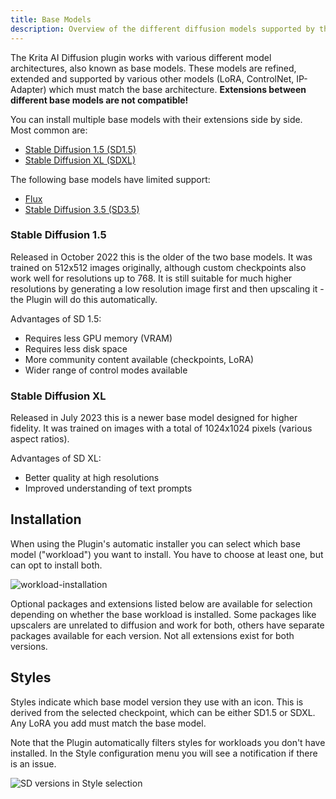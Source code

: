 ```yaml
---
title: Base Models
description: Overview of the different diffusion models supported by the plugin
---
```

The Krita AI Diffusion plugin works with various different model architectures,
also known as base models. These models are refined, extended and supported by
various other models (LoRA, ControlNet, IP-Adapter) which must match the base
architecture. **Extensions between different base models are not compatible!**

You can install multiple base models with their extensions side by side.
Most common are:
* [Stable Diffusion 1.5 (SD1.5)](#stable-diffusion-1.5)
* [Stable Diffusion XL (SDXL)](#stable-diffusion-xl)

The following base models have limited support:
* [Flux](https://github.com/Acly/krita-ai-diffusion/discussions/1176)
* [Stable Diffusion 3.5 (SD3.5)](https://github.com/Acly/krita-ai-diffusion/discussions/1328)

### Stable Diffusion 1.5

Released in October 2022 this is the older of the two base models. It was
trained on 512x512 images originally, although custom checkpoints also work well
for resolutions up to 768. It is still suitable for much higher resolutions by
generating a low resolution image first and then upscaling it - the Plugin will
do this automatically.

Advantages of SD 1.5:
* Requires less GPU memory (VRAM)
* Requires less disk space
* More community content available (checkpoints, LoRA)
* Wider range of control modes available

### Stable Diffusion XL

Released in July 2023 this is a newer base model designed for higher fidelity.
It was trained on images with a total of 1024x1024 pixels (various aspect
ratios).

Advantages of SD XL:
* Better quality at high resolutions
* Improved understanding of text prompts

## Installation
When using the Plugin's automatic installer you can select which base model
("workload") you want to install. You have to choose at least one, but can opt
to install both.

![workload-installation](../../assets/base-models/installation-workloads.png)

Optional packages and extensions listed below are available for selection
depending on whether the base workload is installed. Some packages like
upscalers are unrelated to diffusion and work for both, others have separate
packages available for each version. Not all extensions exist for both versions.

## Styles
Styles indicate which base model version they use with an icon. This is derived
from the selected checkpoint, which can be either SD1.5 or SDXL. Any LoRA you
add must match the base model.

Note that the Plugin automatically filters styles for workloads you don't have
installed. In the Style configuration menu you will see a notification if there
is an issue.

![SD versions in Style selection](../../assets/base-models/styles.png)
